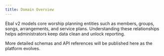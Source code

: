 ```yaml
---
title: Domain Overview
---
```


Ebal v2 models core worship planning entities such as members, groups, songs, arrangements, and service plans. Understanding these relationships helps administrators keep data clean and unlock reporting.

More detailed schemas and API references will be published here as the platform evolves.
